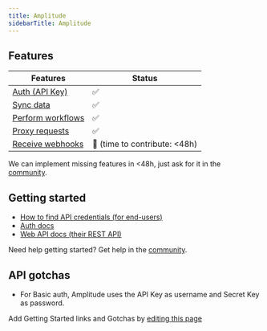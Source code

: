 ```yaml
---
title: Amplitude
sidebarTitle: Amplitude
---
```



<Overview />


## Features

| Features | Status |
| - | - |
| [Auth (API Key)](/guides/getting-started/authorize-an-api-from-your-app) | ✅ |
| [Sync data](/guides/getting-started/read-from-an-api) | ✅ |
| [Perform workflows](/guides/getting-started/write-to-an-api) | ✅ |
| [Proxy requests](/guides/proxy-requests-to-an-api) | ✅ |
| [Receive webhooks](/guides/receive-webhooks-from-an-api) | 🚫 (time to contribute: &lt;48h) |

<Tip>We can implement missing features in &lt;48h, just ask for it in the [community](https://nango.dev/slack).</Tip>

## Getting started

-   [How to find API credentials (for end-users)](https://www.docs.developers.amplitude.com/analytics/find-api-credentials/)
-   [Auth docs](https://www.docs.developers.amplitude.com/analytics/apis/export-api/#authorization)
-   [Web API docs (their REST API)](https://www.docs.developers.amplitude.com/documentation-home/)

<Tip>Need help getting started? Get help in the [community](https://nango.dev/slack).</Tip>

## API gotchas

- For Basic auth, Amplitude uses the API Key as username and Secret Key as password.

<Note>Add Getting Started links and Gotchas by [editing this page](https://github.com/nangohq/nango/tree/master/docs-v2/integrations/all/amplitude.mdx)</Note>
